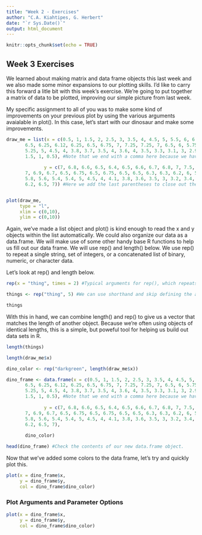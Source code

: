 ```yaml
---
title: "Week 2 - Exercises"
author: "C.A. Kiahtipes, G. Herbert"
date: "`r Sys.Date()`"
output: html_document
---
```


```r

knitr::opts_chunk$set(echo = TRUE)


```

## Week 3 Exercises

We learned about making matrix and data frame objects this last week and we also made some minor expansions to our plotting skills. I'd like to carry this forward a litle bit with this week's exercise. We're going to put together a matrix of data to be plotted, improving our simple picture from last week.

My specific assignment to all of you was to make some kind of improvements on your previous plot by using the various arguments avaialable in plot(). In this case, let's start with our dinosaur and make some improvements.

```r


draw_me = list(x = c(0.5, 1, 1.5, 2, 2.5, 3, 3.5, 4, 4.5, 5, 5.5, 6, 6.5, 7, 7.5, 7.5, 7.5, 7.25, 7, 6.75, #We open the list() function here...
       6.5, 6.25, 6.12, 6.25, 6.5, 6.75, 7, 7.25, 7.25, 7, 6.5, 6, 5.75, 5.8, 6, 6.4, 6.1, 6.4, 5.8, 5.5,
       5.25, 5, 4.5, 4, 3.8, 3.7, 3.5, 4, 3.6, 4, 3.5, 3.3, 3.1, 3, 2.9, 2.8, 3, 2.8, 2.5, 2,
       1.5, 1, 0.5), #Note that we end with a comma here because we have to enter the y object still...
       
              y = c(7, 6.8, 6.6, 6.5, 6.4, 6.5, 6.6, 6.7, 6.8, 7, 7.5, 8, 8.2, 8.2, 8, 7.5, 7, 6.75, 7, 6.75,
       7, 6.9, 6.7, 6.5, 6.75, 6.5, 6.75, 6.5, 6.5, 6.3, 6.3, 6.2, 6, 5.75, 5.5, 5.5, 5.25, 5, 5.25, 5.5,
       5.8, 5.6, 5.4, 5.4, 5, 4.5, 4, 4.1, 3.8, 3.6, 3.5, 3, 3.2, 3.4, 3.5, 4, 4.5, 5, 5.5, 6,
       6.2, 6.5, 7)) #Here we add the last parentheses to close out the list function call above.


plot(draw_me, 
     type = "l",
     xlim = c(0,10),
     ylim = c(0,10))


```

Again, we've made a list object and plot() is kind enough to read the x and y objects within the list automatically. We could also organize our data as a data.frame. We will make use of some other handy base R functions to help us fill out our data frame. We will use rep() and length() below. We use rep() to repeat a single string, set of integers, or a concatenated list of binary, numeric, or character data.

Let's look at rep() and length below. 

```r

rep(x = "thing", times = 2) #Typical arguments for rep(), which repeats input a given number of times.

things <- rep("thing", 5) #We can use shorthand and skip defining the arguments "x = " and "times ="

things

```

With this in hand, we can combine length() and rep() to give us a vector that matches the length of another object. Because we're often using objects of identical lengths, this is a simple, but poweful tool for helping us build out data sets in R.

```r

length(things)

length(draw_me$x)

```



```r

dino_color <- rep("darkgreen", length(draw_me$x))

dino_frame <- data.frame(x = c(0.5, 1, 1.5, 2, 2.5, 3, 3.5, 4, 4.5, 5, 5.5, 6, 6.5, 7, 7.5, 7.5, 7.5, 7.25, 7, 6.75, #We open the list() function here...
       6.5, 6.25, 6.12, 6.25, 6.5, 6.75, 7, 7.25, 7.25, 7, 6.5, 6, 5.75, 5.8, 6, 6.4, 6.1, 6.4, 5.8, 5.5,
       5.25, 5, 4.5, 4, 3.8, 3.7, 3.5, 4, 3.6, 4, 3.5, 3.3, 3.1, 3, 2.9, 2.8, 3, 2.8, 2.5, 2,
       1.5, 1, 0.5), #Note that we end with a comma here because we have to enter the y object still...
       
              y = c(7, 6.8, 6.6, 6.5, 6.4, 6.5, 6.6, 6.7, 6.8, 7, 7.5, 8, 8.2, 8.2, 8, 7.5, 7, 6.75, 7, 6.75,
       7, 6.9, 6.7, 6.5, 6.75, 6.5, 6.75, 6.5, 6.5, 6.3, 6.3, 6.2, 6, 5.75, 5.5, 5.5, 5.25, 5, 5.25, 5.5,
       5.8, 5.6, 5.4, 5.4, 5, 4.5, 4, 4.1, 3.8, 3.6, 3.5, 3, 3.2, 3.4, 3.5, 4, 4.5, 5, 5.5, 6,
       6.2, 6.5, 7),
       
       dino_color)

head(dino_frame) #Check the contents of our new data.frame object.

```

Now that we've added some colors to the data frame, let's try and quickly plot this.

```r

plot(x = dino_frame$x, 
     y = dino_frame$y, 
     col = dino_frame$dino_color)

```


### Plot Arguments and Parameter Options



```r

plot(x = dino_frame$x, 
     y = dino_frame$y, 
     col = dino_frame$dino_color)

```


